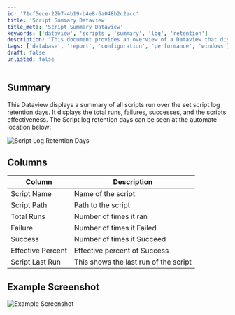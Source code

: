 ```yaml
---
id: '71cf5ece-22b7-4b19-b4e8-6a048b2c2ecc'
title: 'Script Summary Dataview'
title_meta: 'Script Summary Dataview'
keywords: ['dataview', 'scripts', 'summary', 'log', 'retention']
description: 'This document provides an overview of a Dataview that displays a summary of all scripts run over the specified script log retention days, including total runs, failures, successes, and effectiveness metrics.'
tags: ['database', 'report', 'configuration', 'performance', 'windows']
draft: false
unlisted: false
---
```

## Summary

This Dataview displays a summary of all scripts run over the set script log retention days. It displays the total runs, failures, successes, and the scripts effectiveness. The Script log retention days can be seen at the automate location below:

![Script Log Retention Days](../../../static/img/Scripts-Effectiveness-Audit/image_1.png)

## Columns

| Column              | Description                          |
|---------------------|--------------------------------------|
| Script Name         | Name of the script                   |
| Script Path         | Path to the script                   |
| Total Runs          | Number of times it ran               |
| Failure             | Number of times it Failed            |
| Success             | Number of times it Succeed           |
| Effective Percent    | Effective percent of Success         |
| Script Last Run     | This shows the last run of the script|

## Example Screenshot

![Example Screenshot](../../../static/img/Scripts-Effectiveness-Audit/image_2.png)












